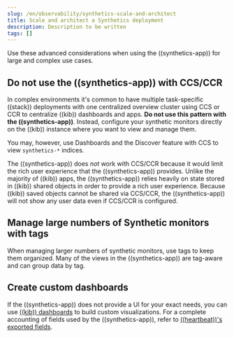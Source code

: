 ```yaml
---
slug: /en/observability/synthetics-scale-and-architect
title: Scale and architect a Synthetics deployment
description: Description to be written
tags: []
---
```


<div id="synthetics-scale-and-architect"></div>

Use these advanced considerations when using the ((synthetics-app))
for large and complex use cases.

<div id="synthetics-no-ccs-ccr"></div>

## Do not use the ((synthetics-app)) with CCS/CCR

In complex environments it's common to have multiple task-specific ((stack))
deployments with one  centralized overview cluster using CCS or CCR to centralize ((kib))
dashboards and apps. **Do not use this pattern with the ((synthetics-app))**.
Instead, configure your synthetic monitors directly on the ((kib)) instance where you
want to view and manage them.

You may, however, use Dashboards and the Discover feature with CCS to view `synthetics-*` indices.

The ((synthetics-app)) does _not_ work with CCS/CCR because it would limit the rich
user experience that the ((synthetics-app)) provides.
Unlike the majority of ((kib)) apps, the ((synthetics-app)) relies heavily on state stored
in ((kib)) shared objects in order to provide a rich user experience.
Because ((kib)) saved objects cannot be shared via CCS/CCR, the ((synthetics-app))
will not show any user data even if CCS/CCR is configured.

<div id="synthetics-tagging"></div>

## Manage large numbers of Synthetic monitors with tags

When managing larger numbers of synthetic monitors, use tags to keep them organized.
Many of the views in the ((synthetics-app)) are tag-aware and can group data by tag. 

<div id="synthetics-custom-dashboards"></div>

## Create custom dashboards

If the ((synthetics-app)) does not provide a UI for your exact needs, you can use 
[((kib)) dashboards](((kibana-ref))/dashboard.html) to build custom visualizations.
For a complete accounting of fields used by the ((synthetics-app)), refer to
[((heartbeat))'s exported fields](((heartbeat-ref))/exported-fields.html).
